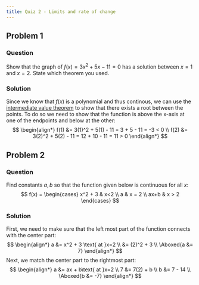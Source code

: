 ```yaml
---
title: Quiz 2 - Limits and rate of change
---
```


## Problem 1
### Question
Show that the graph of $f(x) = 3x^2 + 5x - 11 = 0$ has a solution between $x=1$ and $x=2$.
State which theorem you used.

### Solution
Since we know that $f(x)$ is a polynomial and thus continous, we can use the [intermediate value theorem](https://en.wikipedia.org/wiki/Intermediate_value_theorem) to show that there exists a root between the points.
To do so we need to show that the function is above the x-axis at one of the endpoints and below at the other:
$$
\begin{align*}
f(1) &= 3(1)^2 + 5(1) - 11 = 3 + 5 - 11 = -3 < 0 \\
f(2) &= 3(2)^2 + 5(2) - 11 = 12 + 10 - 11 = 11 > 0
\end{align*}
$$


## Problem 2
### Question
Find constants $a,b$ so that the function given below is continuous for all $x$:
$$
f(x) = \begin{cases}
x^2 + 3 & x<2 \\
a & x = 2 \\
ax+b & x > 2
\end{cases}
$$

### Solution
First, we need to make sure that the left most part of the function connects with the center part:
$$
\begin{align*}
a &= x^2 + 3 \text{ at }x=2 \\
&= (2)^2 + 3 \\
\Aboxed{a &= 7}
\end{align*}
$$
Next, we match the center part to the rightmost part:
$$
\begin{align*}
a &= ax + b\text{ at }x=2 \\
7 &= 7(2) + b \\
b &= 7 - 14 \\
\Aboxed{b &= -7}
\end{align*}
$$


